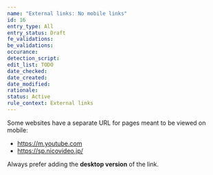 ```yaml
---
name: "External links: No mobile links"
id: 16
entry_type: All
entry_status: Draft
fe_validations:
be_validations:
occurance:
detection_script:
edit_list: TODO
date_checked:
date_created:
date_modified:
rationale:
status: Active
rule_context: External links
---
```


Some websites have a separate URL for pages meant to be viewed on mobile:
- https://m.youtube.com
- https://sp.nicovideo.jp/

Always prefer adding the **desktop version** of the link.